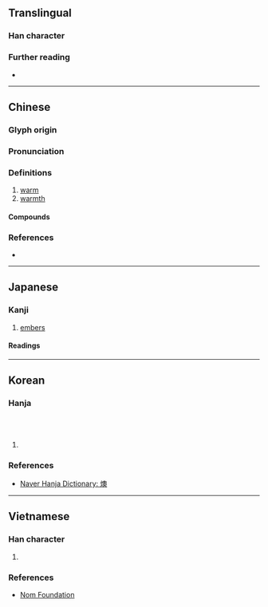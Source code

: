 {{character info}}
==Translingual==

===Han character===
{{Han char|rn=86|rad=火|as=13|sn=17|four=97834|canj=FHBK|ids=⿰火奧}}

===Further reading===
* {{Han ref|kx=0684.180|dkj=19458|dj=1097.010|hdz=32235.010|uh=71E0|ud=29152|bh=C0EE|bd=49390}}

----

==Chinese==
{{zh-forms}}

===Glyph origin===
{{Han etym}}

===Pronunciation===
{{zh-pron
|m=yù,ào
|c=juk1,ou2,jau1,ou3
|mc=y
|oc=y
|cat=a,n
}}

===Definitions===
{{head|zh|Han character}}

# [[warm]]
# [[warmth]]

====Compounds====
{{zh-der|寒燠|燠休|燠寒|燠熱|燠燥|鬱燠|燠煜}}

===References===
* {{R:yue:Hanzi}}

----

==Japanese==

===Kanji===
{{ja-kanji|grade=|rs=火13}}

# [[embers]]

====Readings====
{{ja-readings
|on=いく<ゐく,う,おう<あう
|kun=あたた-かい
}}

----

==Korean==

===Hanja===
{{ko-hanja|따뜻하다|따뜻할|욱}}<br>
{{ko-hanja|위로하다|위로할|우}}<br>
{{ko-hanja|불|오}}

# {{rfdef|ko|sort=火13}}

===References===
* [https://hanja.dict.naver.com/hanja?q=燠 Naver Hanja Dictionary: 燠]

----

==Vietnamese==

===Han character===
{{vi-readings|hanviet=úc|nom=úc|rs=火13}}

# {{rfdef|vi|sort=火13}}

===References===
* [http://nomfoundation.org/common/nom_details.php?codepoint=71E0 Nom Foundation]
